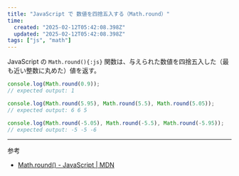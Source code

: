 ```yaml
---
title: "JavaScript で 数値を四捨五入する（Math.round）"
time:
  created: "2025-02-12T05:42:08.398Z"
  updated: "2025-02-12T05:42:08.398Z"
tags: ["js", "math"]
---
```


JavaScript の `Math.round(){:js}` 関数は、与えられた数値を四捨五入した（最も近い整数に丸めた）値を返す。

```js
console.log(Math.round(0.9));
// expected output: 1

console.log(Math.round(5.95), Math.round(5.5), Math.round(5.05));
// expected output: 6 6 5

console.log(Math.round(-5.05), Math.round(-5.5), Math.round(-5.95));
// expected output: -5 -5 -6
```

---

参考

- [Math.round() - JavaScript | MDN](https://developer.mozilla.org/en-US/docs/Web/JavaScript/Reference/Global_Objects/Math/round)

